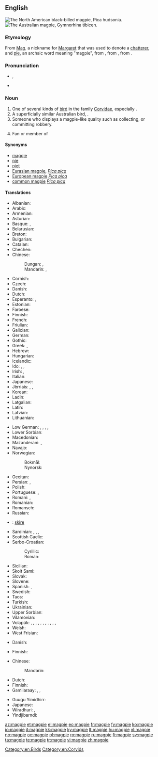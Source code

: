 {{also|Magpie}}
==English==
{{wikipedia}}
[[Image:Blackbilledmagpie12.JPG|thumb|The North American black-billed magpie, ''Pica hudsonia.'']]
[[Image:Magpie.jpg|thumb|The Australian magpie, ''Gymnorhina tibicen.'']]

===Etymology===
From [[Mag]], a nickname for [[Margaret]] that was used to denote a [[chatterer]], and [[pie#Etymology_2|pie]], an archaic word meaning "magpie", from {{etyl|fro|en}} {{term|pie|lang=fro}}, from {{etyl|la|en}} {{term|pica|lang=la}}, from {{etyl|ine-pro|en}} {{term/t|ine-pro|*(s)peik-||woodpecker, magpie}}.

===Pronunciation===
* {{IPA|/ˈmæɡˌpaɪ/}}, {{X-SAMPA|/"m{g%paI/}}
* {{hyphenation|mag|pie}}

===Noun===
{{en-noun}}

# One of several kinds of [[bird]] in the family [[Corvidae]], especially {{taxlink|Pica pica|species}}.
# A superficially similar Australian bird, {{taxlink|Gymnorhina tibicen|species}}.
# Someone who displays a magpie-like quality such as collecting, or committing robbery.
# {{context|slang|lang=en}} Fan or member of {{w|Newcastle United F.C.}}

====Synonyms====
* [[maggie]]
* [[pie]]
* [[piet]]
* [[Eurasian magpie]], ''[[Pica pica]]''
* [[European magpie]] ''[[Pica pica]]''
* [[common magpie]] ''[[Pica pica]]''

====Translations====
{{trans-top|bird of genus ''Pica''}}
* Albanian: {{t-|sq|laraskë}}
* Arabic: {{t-|ar|عقعق|m|tr=ʿáqʿaq}}
* Armenian: {{t-|hy|կաչաղակ|tr=kačaġak}}
* Asturian: {{t-|ast|pega|f}}
* Basque: {{t-|eu|mika}}, {{t-|eu|pika}}
* Belarusian: {{t-|be|сарока|tr=saróka|f}}
* Breton: {{t+|br|pig}}
* Bulgarian: {{t+|bg|сврака|f|tr=svraka}}
* Catalan: {{t-|ca|garsa|f}}
* Chechen: {{tø|ce|къорзакъиг}}
* Chinese:
*: Dungan: {{tø|dng|щичё|sc=Cyrl}}, {{tø|dng|җичё|sc=Cyrl}}
*: Mandarin: {{t-|cmn|喜鵲|sc=Hani}}, {{t-|cmn|喜鹊|tr=xǐque|sc=Hani}}
* Cornish: {{t-|kw|piesen|f}}
* Czech: {{t+|cs|straka|f}}
* Danish: {{t+|da|skade|c}}
* Dutch: {{t+|nl|ekster|m}}
* Esperanto: {{qualifier|♂}} {{t+|eo|pigo}}, {{qualifier|♀}} {{t-|eo|pigino}}
* Estonian: {{t-|et|harakas}}
* Faroese: {{t-|fo|skjóra}}
* Finnish: {{t+|fi|harakka}}
* French: {{t+|fr|pie|f}}
* Friulian: {{tø|fur|cheche}}
* Galician: {{t-|gl|pega|f}}
* German: {{t+|de|Elster|f}}
* Gothic: {{tø|got|𐌰𐌲𐌰𐍄𐌹|f|tr=agati|sc=Goth}}
* Greek: {{t+|el|καρακάξα|tr=karakáksa|f}}, {{t+|el|κίσσα|tr=kisa|f}}
* Hebrew: {{t-|he|עקעק|sc=Hebr}}
* Hungarian: {{t+|hu|szarka}}
* Icelandic: {{t+|is|skjór|m}}
* Ido: {{qualifier|♂♀}} {{t+|io|pigo}}, {{qualifier|♂}} {{t-|io|pigulo}}, {{qualifier|♀}} {{t-|io|pigino}}
* Irish: {{t-|ga|snag breac}}, {{t-|ga|meaig}}
* Italian: {{t+|it|gazza|f}}
* Japanese: {{t+|ja|鵲|tr=kasasagi}}
* Jèrriais: {{qualifier|female}} {{tø|roa-jer|pie|f}}, {{qualifier|female}} {{tø|roa-jer|mèrgot|f}}, {{qualifier|male}} {{tø|roa-jer|piêté|m}}
* Korean: {{t+|ko|까치|tr=kkachi|sc=Hang}}
* Ladin: {{tø|lld|gacia|f}}
* Latgalian: {{tø|ltg|žogota|m}}
* Latin: {{t-|la|pica|f}}
* Latvian: {{t-|lv|žagata}}
* Lithuanian: {{t+|lt|šarka}}
{{trans-mid}}
* Low German: {{t+|nds|Heister|m}}, {{t+|nds|Hääkster|m}}, {{t+|nds|Heckster|m}}, {{t+|nds|Heekster|m}}, {{t+|nds|Hester|m}}
* Lower Sorbian: {{tø|dsb|sroka|f}}
* Macedonian: {{t-|mk|страчка|f|tr=stráčka}}
* Mazanderani: {{tø|mzn|کور کلاچ|tr=kur kelâč|sc=fa-Arab}}, {{tø|mzn|کشکرت|tr=kaškeret|sc=ps-Arab}}
* Navajo: {{tø|nv|ąąʼąʼii}}
* Norwegian:
*: Bokmål: {{t+|no|skjære|f}}
*: Nynorsk: {{t+|nn|skjor|f}}
* Occitan: {{t+|oc|agaça|f}}
* Persian: {{t+|fa|زاغ|tr=zâgh}}, {{t-|fa|کلاچه|tr=kalâče|sc=fa-Arab}}
* Polish: {{t+|pl|sroka|f}}
* Portuguese: {{t+|pt|gralha|f}}, {{t+|pt|pega|f}}
* Romani: {{tø|rom|kakarachi|m}}, {{tø|rom|kakarachka|f}}
* Romanian: {{t+|ro|coțofană|f}}
* Romansch: {{t-|rm|giazla}}
* Russian: {{t+|ru|сорока|f|tr=soróka}}
* {{ttbc|Sami}}<!-- should be in a sub-item -->: [[skire]]
* Sardinian: {{t-|sc|piga|f}}, {{t-|sc|malabiga|f}}, {{t-|sc|mariabiga|f}}, {{t-|sc|marabiga|f}}
* Scottish Gaelic: {{t-|gd|athaid}}
* Serbo-Croatian:
*: Cyrillic: {{t-|sh|сврака|f|sc=Cyrl}}
*: Roman: {{t-|sh|svraka|f}}
* Sicilian: {{t+|scn|craccarazza|f}}
* Skolt Sami: {{tø|sms|soorkõs}}
* Slovak: {{t-|sk|straka|f}}
* Slovene: {{t+|sl|sraka|f}}
* Spanish: {{t+|es|urraca|f}}, {{t+|es|picaza|f}}
* Swedish: {{t+|sv|skata}}
* Taos: {{tø|twf|kw’àyána}}
* Turkish: {{t+|tr|saksağan}}
* Ukrainian: {{t-|uk|сорока|tr=soroka}}
* Upper Sorbian: {{t-|hsb|sroka}}
* Vilamovian: {{tø|wym|ołaoster}}
* Volapük: {{qualifier|♂♀}} {{t+|vo|piak}}, {{qualifier|♂}} {{t-|vo|hipiak}}, {{qualifier|♀}} {{t-|vo|jipiak}}, {{qualifier|♂♀ offspring, young}} {{t-|vo|piakül}}, {{qualifier|♂ offspring}} {{t-|vo|hipiakül}}, {{qualifier|♀ offspring}} {{t-|vo|jipiakül}}, {{qualifier|older term (cf. Danish ''[[skade]], [[husskade]]''), ♂♀}} {{t-|vo|skadit}}, {{qualifier|♂}} {{t-|vo|hiskadit}}, {{qualifier|♀}} {{t-|vo|jiskadit}}, {{qualifier|♂♀ offspring, young}} {{t-|vo|skaditül}}, {{qualifier|♂ offspring}} {{t-|vo|hiskaditül}}, {{qualifier|♀ offspring}} {{t-|vo|jiskaditül}}
* Welsh: {{t-|cy|pioden|f}}
* West Frisian: {{t+|fy|ekster}}
{{trans-bottom}}

{{trans-top|''Pica pica''}}
* Danish: {{t-|da|husskade|c}}
{{trans-mid}}
* Finnish: {{t+|fi|harakka}}
{{trans-bottom}}

{{trans-top|Australian bird, ''Gymnorhina tibicen''}}
* Chinese:
*: Mandarin: {{t|cmn|黑背鍾鵲|tr=hēi bèi zhōng què|sc=Hani}}
* Dutch: {{t-|nl|zwartrugfluitvogel|m}}
* Finnish: {{t+|fi|isohuiluvaris}}
* Gamilaraay: {{tø|kld|burrugaabu}}, {{tø|kld|galalu}}, {{tø|kld|guluu}}
{{trans-mid}}
* Guugu Yimidhirr: {{t|kky|gurradhuwaar}}
* Japanese: {{t-|ja|カササギフエガラス|tr=kasasagifuegarasu|sc=Jpan}}
* Wiradhuri: {{tø|wrh|booroogong}}, {{tø|wrh|garoogong}}
* Yindjibarndi: {{tø|yij|warndurla}}
{{trans-bottom}}

[[Category:en:Birds]]
[[Category:en:Corvids]]

[[az:magpie]]
[[et:magpie]]
[[el:magpie]]
[[eo:magpie]]
[[fr:magpie]]
[[fy:magpie]]
[[ko:magpie]]
[[io:magpie]]
[[it:magpie]]
[[kk:magpie]]
[[ky:magpie]]
[[lt:magpie]]
[[hu:magpie]]
[[nl:magpie]]
[[no:magpie]]
[[oc:magpie]]
[[pl:magpie]]
[[ro:magpie]]
[[ru:magpie]]
[[fi:magpie]]
[[sv:magpie]]
[[ta:magpie]]
[[te:magpie]]
[[tr:magpie]]
[[vi:magpie]]
[[zh:magpie]]